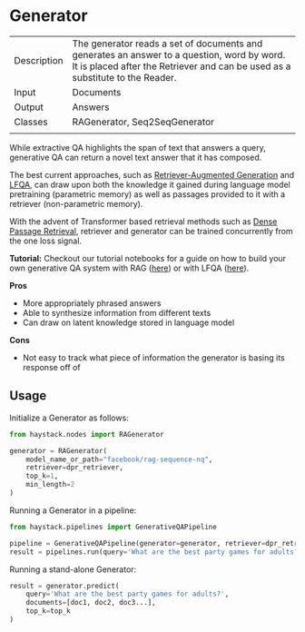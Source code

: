# Generator

|||
|-------------|-----------------------------------------------------------------------------------------------------------------------------------------------------------------------------|
| Description | The generator reads a set of documents and generates an answer to a question, word by word. It is placed after the Retriever and can be used as a substitute to the Reader.  |
| Input       | Documents                                                                                                                                                                   |
| Output      | Answers                                                                                                                                                                     |
| Classes     | RAGenerator, Seq2SeqGenerator                                                                                                                                               |
|||

While extractive QA highlights the span of text that answers a query,
generative QA can return a novel text answer that it has composed.

The best current approaches, such as [Retriever-Augmented Generation](https://arxiv.org/abs/2005.11401) and [LFQA](https://yjernite.github.io/lfqa.html),
can draw upon both the knowledge it gained during language model pretraining (parametric memory)
as well as passages provided to it with a retriever (non-parametric memory).

With the advent of Transformer based retrieval methods such as [Dense Passage Retrieval](https://arxiv.org/abs/2004.04906),
retriever and generator can be trained concurrently from the one loss signal.

<div className="max-w-xl bg-yellow-light-theme border-l-8 border-yellow-dark-theme px-6 pt-6 pb-4 my-4 rounded-md dark:bg-yellow-900">

**Tutorial:** Checkout our tutorial notebooks for a guide on how to build your own generative QA system with RAG ([here](/tutorials/retrieval-augmented-generation))
or with LFQA ([here](/tutorials/lfqa)).

</div>

**Pros**

- More appropriately phrased answers
- Able to synthesize information from different texts
- Can draw on latent knowledge stored in language model

**Cons**

- Not easy to track what piece of information the generator is basing its response off of

## Usage

Initialize a Generator as follows:

``` python
from haystack.nodes import RAGenerator

generator = RAGenerator(
    model_name_or_path="facebook/rag-sequence-nq",
    retriever=dpr_retriever,
    top_k=1,
    min_length=2
)
```

Running a Generator in a pipeline:

``` python
from haystack.pipelines import GenerativeQAPipeline

pipeline = GenerativeQAPipeline(generator=generator, retriever=dpr_retriever)
result = pipelines.run(query='What are the best party games for adults?', top_k_retriever=20)
```

Running a stand-alone Generator:

``` python
result = generator.predict(
    query='What are the best party games for adults?',
    documents=[doc1, doc2, doc3...],
    top_k=top_k
)
```
